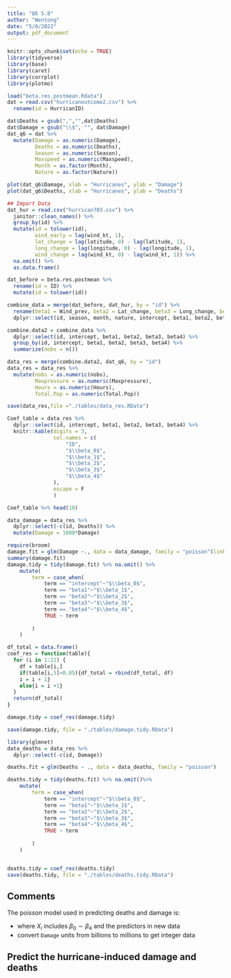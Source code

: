 ```yaml
---
title: "Q6 5.8"
author: "Wentong"
date: "5/8/2022"
output: pdf_document
---
```


```r
knitr::opts_chunk$set(echo = TRUE)
library(tidyverse)
library(base)
library(caret)
library(corrplot)
library(plotmo)
```


```r
load("beta.res.postmean.Rdata")
dat = read.csv("hurricanoutcome2.csv") %>% 
  rename(id = HurricanID)

dat$Deaths = gsub(",","",dat$Deaths)
dat$Damage = gsub("\\$", "", dat$Damage)
dat_q6 = dat %>% 
  mutate(Damage = as.numeric(Damage),
         Deaths = as.numeric(Deaths),
         Season = as.numeric(Season),
         Maxspeed = as.numeric(Maxspeed),
         Month = as.factor(Month),
         Nature = as.factor(Nature))

plot(dat_q6$Damage, xlab = "Hurricanes", ylab = "Damage")
plot(dat_q6$Deaths, xlab = "Hurricanes", ylab = "Deaths")

```

```r
## Import Data
dat_hur = read.csv("hurrican703.csv") %>% 
  janitor::clean_names() %>%
  group_by(id) %>% 
  mutate(id = tolower(id),
         wind_early = lag(wind_kt, 1),
         lat_change = lag(latitude, 0) - lag(latitude, 1),
         long_change = lag(longitude, 0) - lag(longitude, 1),
         wind_change = lag(wind_kt, 0) - lag(wind_kt, 1)) %>% 
  na.omit() %>% 
  as.data.frame()

dat_before = beta.res.postmean %>% 
  rename(id = ID) %>% 
  mutate(id = tolower(id))

combine_data = merge(dat_before, dat_hur, by = "id") %>% 
  rename(beta1 = Wind_prev, beta2 = Lat_change, beta3 = Long_change, beta4 = Wind_change) %>% 
  dplyr::select(id, season, month, nature, intercept, beta1, beta2, beta3, beta4, wind_early, lat_change, long_change, wind_change)

combine.data2 = combine_data %>% 
  dplyr::select(id, intercept, beta1, beta2, beta3, beta4) %>% 
  group_by(id, intercept, beta1, beta2, beta3, beta4) %>% 
  summarize(nobs = n())

data_res = merge(combine.data2, dat_q6, by = "id")
data_res = data_res %>% 
  mutate(nobs = as.numeric(nobs),
         Maxpressure = as.numeric(Maxpressure),
         Hours = as.numeric(Hours),
         Total.Pop = as.numeric(Total.Pop))

save(data_res,file ="./tables/data_res.RData")

Coef_table = data_res %>% 
  dplyr::select(id, intercept, beta1, beta2, beta3, beta4) %>% 
  knitr::kable(digits = 3, 
               col.names = c(
                   "ID",
                   "$\\beta_0$",
                   "$\\beta_1$",
                   "$\\beta_2$",
                   "$\\beta_3$",
                   "$\\beta_4$"
               ),
               escape = F
               )

Coef_table %>% head(10)

```

```r
data_damage = data_res %>% 
  dplyr::select(-c(id, Deaths)) %>% 
  mutate(Damage = 1000*Damage)

require(broom)
damage.fit = glm(Damage ~., data = data_damage, family = "poisson"(link = "log"))
summary(damage.fit)
damage.tidy = tidy(damage.fit) %>% na.omit() %>% 
    mutate(
        term = case_when(
            term == "intercept"~"$\\beta_0$",
            term == "beta1"~"$\\beta_1$",
            term == "beta2"~"$\\beta_2$",
            term == "beta3"~"$\\beta_3$",
            term == "beta4"~"$\\beta_4$",
            TRUE ~ term
            
        )
    )

df_total = data.frame()
coef_res = function(table){
  for (i in 1:22) {
    df = table[i,]
    if(table[i,5]<0.05){df_total = rbind(df_total, df) 
    i = i + 1}
    else{i = i +1}
  }
  return(df_total)
}

damage.tidy = coef_res(damage.tidy)

save(damage.tidy, file = "./tables/damage.tidy.RData")
```

```r
library(glmnet)
data_deaths = data_res %>% 
  dplyr::select(-c(id, Damage))

deaths.fit = glm(Deaths ~ ., data = data_deaths, family = "poisson")

deaths.tidy = tidy(deaths.fit) %>% na.omit()%>% 
    mutate(
        term = case_when(
            term == "intercept"~"$\\beta_0$",
            term == "beta1"~"$\\beta_1$",
            term == "beta2"~"$\\beta_2$",
            term == "beta3"~"$\\beta_3$",
            term == "beta4"~"$\\beta_4$",
            TRUE ~ term
            
        )
    )


deaths.tidy = coef_res(deaths.tidy)
save(deaths.tidy, file = "./tables/deaths.tidy.RData")
```


## Comments
The poisson model used in predicting deaths and damage is:

\begin{center}
$log(Damage*1000 or Deaths) = \beta_{i}X_{i}$
\end{center}


- where $X_{i}$ includes $\beta_{0}  \sim  \beta_{4}$ and the predictors in new data
- convert `Damage` units from billions to millions to get integer data

## Predict the hurricane-induced damage and deaths
